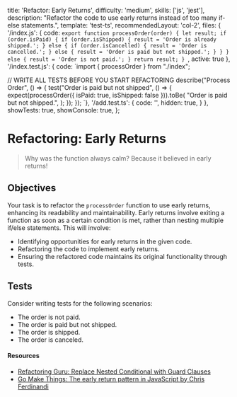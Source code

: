   title: 'Refactor: Early Returns',
  difficulty: 'medium',
  skills: ['js', 'jest'],
  description:
    "Refactor the code to use early returns instead of too many if-else statements.",
  template: 'test-ts',
  recommendedLayout: 'col-2',
  files: {
    '/index.js': {
      code: `export function processOrder(order) {
  let result;
  if (order.isPaid) {
    if (order.isShipped) {
      result = 'Order is already shipped.';
    } else {
      if (order.isCancelled) {
        result = 'Order is cancelled.';
      } else {
        result = 'Order is paid but not shipped.';
      }
    }
  } else {
    result = 'Order is not paid.';
  }
  return result;
}
`,
      active: true
    },
    '/index.test.js': {
      code: `import { processOrder } from "./index";

// WRITE ALL TESTS BEFORE YOU START REFACTORING
describe("Process Order", () => {
  test("Order is paid but not shipped", () => {
    expect(processOrder({ isPaid: true, isShipped: false })).toBe(
      "Order is paid but not shipped.",
    );
  });
});
`},
    '/add.test.ts': {
      code: '',
      hidden: true,
    }
  },
  showTests: true,
  showConsole: true,
};

# Refactoring: Early Returns

> Why was the function always calm?
> Because it believed in early returns!

## Objectives

Your task is to refactor the `processOrder` function to use early returns, enhancing its readability and maintainability. Early returns involve exiting a function as soon as a certain condition is met, rather than nesting multiple if/else statements. This will involve:
- Identifying opportunities for early returns in the given code.
- Refactoring the code to implement early returns.
- Ensuring the refactored code maintains its original functionality through tests.

## Tests

Consider writing tests for the following scenarios:

- The order is not paid.
- The order is paid but not shipped.
- The order is shipped.
- The order is canceled.

#### Resources

- <a target="_blank" href="https://refactoring.guru/replace-nested-conditional-with-guard-clauses">Refactoring Guru: Replace Nested Conditional with Guard Clauses</a>
- <a target="_blank" href="https://gomakethings.com/the-early-return-pattern-in-javascript/">Go Make Things: The early return pattern in JavaScript by Chris Ferdinandi</a>